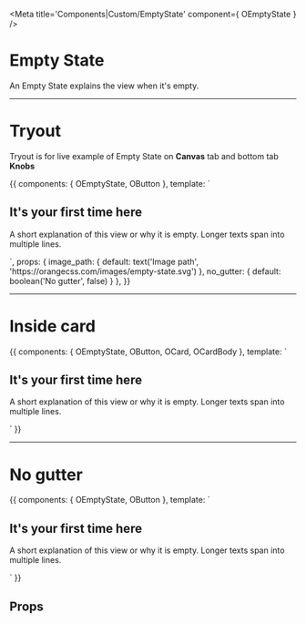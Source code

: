 



<Meta title='Components|Custom/EmptyState' component={ OEmptyState } />

# Empty State

An Empty State explains the view when it's empty.


<hr/>


# Tryout

Tryout is for live example of Empty State on **Canvas** tab and bottom tab **Knobs**

<Story name='Tryout'>
  {{
    components: { OEmptyState, OButton },
    template: `<o-empty-state :no_gutter="no_gutter" :image_path="image_path">
      <h2 slot="heading">
        It's your first time here
      </h2>
      <p>
        A short explanation of this view or why it is empty. Longer texts span into multiple lines.
      </p>
      <o-button text="Continue" slot="buttons"/>
    </o-empty-state>`,
    props: {
      image_path: {
        default: text('Image path', 'https://orangecss.com/images/empty-state.svg')
      },
      no_gutter: {
        default: boolean('No gutter', false)
      }
    },
  }}
</Story>

<hr/>


# Inside card

<Preview>
  <Story name='Inside card'>{{
    components: { OEmptyState, OButton, OCard, OCardBody },
    template: `<o-card>
      <o-card-body>
        <o-empty-state image_path="https://orangecss.com/images/empty-state.svg">
          <h2 slot="heading">
            It's your first time here
          </h2>
          <p>
            A short explanation of this view or why it is empty. Longer texts span into multiple lines.
          </p>
          <o-button text="Continue" slot="buttons"/>
        </o-empty-state>
      </o-card-body>
    </o-card>`
  }}</Story>
</Preview>

<hr/>


# No gutter

<Preview>
  <Story name='No gutter'>{{
    components: { OEmptyState, OButton },
    template: `<o-empty-state image_path="https://orangecss.com/images/empty-state.svg">
      <h2 slot="heading">
        It's your first time here
      </h2>
      <p>
        A short explanation of this view or why it is empty. Longer texts span into multiple lines.
      </p>
      <o-button text="Continue" slot="buttons"/>
    </o-empty-state>`
  }}</Story>
</Preview>



## Props

<Props of={OEmptyState} />
